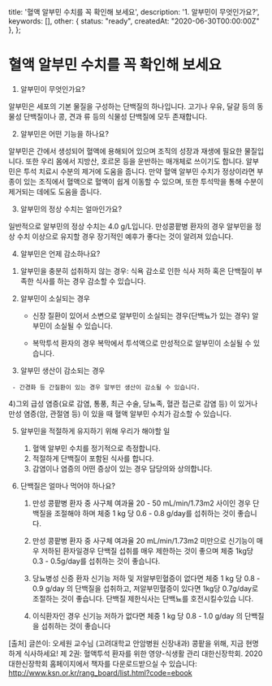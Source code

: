   title: '혈액 알부민 수치를 꼭 확인해 보세요',
  description: '1. 알부민이 무엇인가요?',
  keywords: [],
  other: { status: "ready", createdAt: "2020-06-30T00:00:00Z" },
};

# 혈액 알부민 수치를 꼭 확인해 보세요

1. 알부민이 무엇인가요?

  알부민은 세포의 기본 물질을 구성하는 단백질의 하나입니다. 고기나 우유, 달걀 등의 동물성 단백질이나 콩, 견과 류 등의 식물성 단백질에 모두 존재합니다.



2. 알부민은 어떤 기능을 하나요?

  알부민은 간에서 생성되어 혈액에 용해되어 있으며 조직의 성장과 재생에 필요한 물질입니다. 또한 우리 몸에서 지방산, 호르몬 등을 운반하는 매개체로 쓰이기도 합니다. 알부민은 투석 치료시 수분의 제거에 도움을 줍니다. 만약 혈액 알부민 수치가 정상이라면 부종이 있는 조직에서 혈액으로 혈액이 쉽게 이동할 수 있으며, 또한 투석막을 통해 수분이 제거되는 데에도 도움을 줍니다.



3. 알부민의 정상 수치는 얼마인가요?

  일반적으로 알부민의 정상 수치는 4.0 g/L입니다. 만성콩팥병 환자의 경우 알부민을 정상 수치 이상으로 유지할 경우 장기적인 예후가 좋다는 것이 알려져 있습니다.



4. 알부민은 언제 감소하나요?

  1) 알부민을 충분히 섭취하지 않는 경우: 식욕 감소로 인한 식사 저하 혹은 단백질이 부족한 식사를 하는 경우 감소할 수 있습니다.

  2) 알부민이 소실되는 경우
     -  신장 질환이 있어서 소변으로 알부민이 소실되는 경우(단백뇨가 있는 경우) 알부민이 소실될 수 있습니다.

     -  복막투석 환자의 경우 복막에서 투석액으로 만성적으로 알부민이 소실될 수 있습니다.

   3) 알부민 생산이 감소되는 경우 

     - 간경화 등 간질환이 있는 경우 알부민 생산이 감소될 수 있습니다.

   4)그외
     급성 염증(요로 감염, 통풍, 최근 수술, 당뇨족, 혈관 접근로 감염 등) 이 있거나 만성 염증(암, 관절염 등) 이 있을 때 혈액 알부민 수치가 감소할 수 있습니다.



5. 알부민을 적절하게 유지하기 위해 우리가 해야할 일

   1) 혈액 알부민 수치를 정기적으로 측정합니다.
   2) 적절하게 단백질이 포함된 식사를 합니다.
   3) 감염이나 염증의 어떤 증상이 있는 경우 담당의와 상의합니다.



6. 단백질은 얼마나 먹어야 하나요?

   1) 만성 콩팥병 환자 중 사구체 여과율 20 - 50 mL/min/1.73m2 사이인 경우 단백질을 조절해야 하며 체중 1 kg 당 0.6 - 0.8 g/day를 섭취하는 것이 좋습니다.

   2) 만성 콩팥병 환자 중 사구체 여과율 20 mL/min/1.73m2 미만으로 신기능이 매우 저하된 환자일경우 단백질 섭취를 매우 제한하는 것이 좋으며 체중 1kg당 0.3 - 0.5g/day를 섭취하는 것이 좋습니다.

   3) 당뇨병성 신증 환자
     신기능 저하 및 저알부민혈증이 없다면 체중 1 kg 당 0.8 - 0.9 g/day 의 단백질을 섭취하고, 저알부민혈증이 있다면 1kg당 0.7g/day로 조절하는 것이 좋습니다. 단백질 제한식사는 단백뇨를 호전시킬수있습 니다.

   4) 이식환자인 경우
     신기능 저하가 없다면 체중 1 kg 당 0.8 - 1.0 g/day 의 단백질을 섭취하는 것이 좋습니다




[출처] 글쓴이: 오세원 교수님 (고려대학교 안암병원 신장내과)
              콩팥을 위해, 지금 현명하게 식사하세요! 
              제 2권: 혈액투석 환자를 위한 영양-식생활 관리
              대한신장학회. 2020
              대한신장학회 홈페이지에서 책자를 다운로드받으실 수 있습니다: http://www.ksn.or.kr/rang_board/list.html?code=ebook
